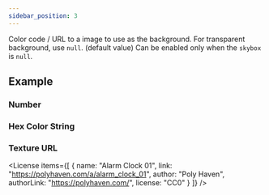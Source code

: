 ```yaml
---
sidebar_position: 3
---
```



<OptionDescriptor type="string | number | null" defaultVal="null" />

Color code / URL to a image to use as the background.
For transparent background, use `null`. (default value)
Can be enabled only when the `skybox` is `null`.

## Example
### Number
<View3D
  src="/egjs-view3d/model/draco/alarm.glb"
  background={0x456456}
  showExampleCode />

### Hex Color String
<View3D
  src="/egjs-view3d/model/draco/alarm.glb"
  background="#654654"
  showExampleCode />

### Texture URL
<View3D
  src="/egjs-view3d/model/draco/alarm.glb"
  background="/egjs-view3d/img/nopensource.png"
  showExampleCode />

<License items={[
  {
    name: "Alarm Clock 01",
    link: "https://polyhaven.com/a/alarm_clock_01",
    author: "Poly Haven",
    authorLink: "https://polyhaven.com/",
    license: "CC0"
  }
]} />

